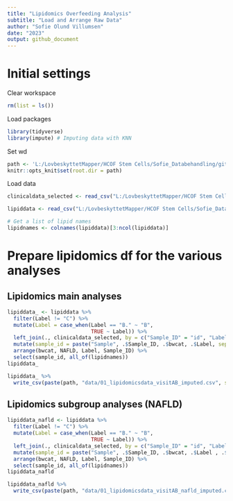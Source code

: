 ```yaml
---
title: "Lipidomics Overfeeding Analysis"
subtitle: "Load and Arrange Raw Data"
author: "Sofie Olund Villumsen"
date: "2023"
output: github_document
---
```


# Initial settings
Clear workspace
```r
rm(list = ls()) 
```

Load packages
```r
library(tidyverse)
library(impute) # Imputing data with KNN
```

Set wd
```r
path <- 'L:/LovbeskyttetMapper/HCOF Stem Cells/Sofie_Databehandling/github/COFpaper_omics_adiposetissue/Lipidomics'
knitr::opts_knit$set(root.dir = path)
```

Load data
```r
clinicaldata_selected <- read_csv("L:/LovbeskyttetMapper/HCOF Stem Cells/Sofie_Databehandling/Overfeeding_study/Transcriptomics/data/02_clinicaldata_selected_imputed.csv")

lipiddata <- read_csv("L:/LovbeskyttetMapper/HCOF Stem Cells/Sofie_Databehandling/Baseline_study/Lipidomics/data/02_lipidomics_data_imputed_log2_zscore.csv")

# Get a list of lipid names
lipidnames <- colnames(lipiddata)[3:ncol(lipiddata)]
```

# Prepare lipidomics df for the various analyses
## Lipidomics main analyses
```r
lipiddata_ <- lipiddata %>% 
  filter(Label != "C") %>% 
  mutate(Label = case_when(Label == "B." ~ "B",
                           TRUE ~ Label)) %>% 
  left_join(., clinicaldata_selected, by = c("Sample_ID" = "id", "Label" = "visit")) %>% 
  mutate(sample_id = paste("Sample", .$Sample_ID, .$bwcat, .$Label, sep = "_")) %>% 
  arrange(bwcat, NAFLD, Label, Sample_ID) %>% 
  select(sample_id, all_of(lipidnames))
lipiddata_

lipiddata_ %>% 
  write_csv(paste(path, "data/01_lipidomicsdata_visitAB_imputed.csv", sep="/")) 
```


## Lipidomics subgroup analyses (NAFLD)
```r
lipiddata_nafld <- lipiddata %>% 
  filter(Label != "C") %>% 
  mutate(Label = case_when(Label == "B." ~ "B",
                           TRUE ~ Label)) %>% 
  left_join(., clinicaldata_selected, by = c("Sample_ID" = "id", "Label" = "visit")) %>% 
  mutate(sample_id = paste("Sample", .$Sample_ID, .$bwcat, .$Label , .$NAFLD, sep = "_")) %>% 
  arrange(bwcat, NAFLD, Label, Sample_ID) %>% 
  select(sample_id, all_of(lipidnames))
lipiddata_nafld

lipiddata_nafld %>% 
  write_csv(paste(path, "data/01_lipidomicsdata_visitAB_nafld_imputed.csv", sep="/"))  
```
